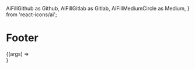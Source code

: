   AiFillGithub as Github,
  AiFillGitlab as Gitlab,
  AiFillMediumCircle as Medium,
} from 'react-icons/ai';


<Meta title="Organisms | Footer" component={Footer} />

# Footer

<Preview>
  <Story
    name="Basic"
    args={{
      links: [
        { name: 'Home', link: '/' },
        { name: 'Blog', link: '/blog' },
        { name: 'Tags', link: '/tag' },
        { name: 'Uses', link: '/uses' },
      ],
    }}
  >
    {(args) => <Footer {...args} />}
  </Story>
</Preview>

<Props story="Basic" />
